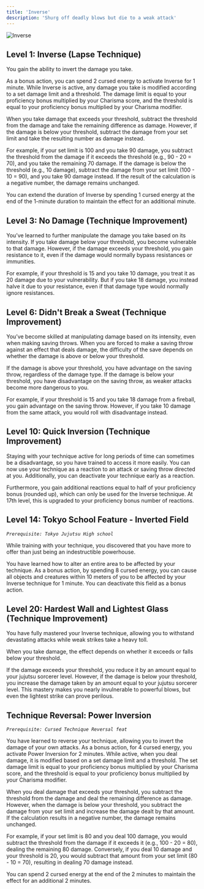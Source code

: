 ```yaml
---
title: 'Inverse'
description: 'Shurg off deadly blows but die to a weak attack'
---
```


<img
  src="/images/cursed-techniques/inverse.png"
  alt="Inverse"
/>

## Level 1: Inverse (Lapse Technique)
You gain the ability to invert the damage you take. 

As a bonus action, you can spend 2 cursed energy to activate Inverse for 1 minute. While Inverse is active, any damage you take is modified according to a set damage limit and a threshold. The damage limit is equal to your proficiency bonus multiplied by your Charisma score, and the threshold is equal to your proficiency bonus multiplied by your Charisma modifier.

When you take damage that exceeds your threshold, subtract the threshold from the damage and take the remaining difference as damage. However, if the damage is below your threshold, subtract the damage from your set limit and take the resulting number as damage instead.

For example, if your set limit is 100 and you take 90 damage, you subtract the threshold from the damage if it exceeds the threshold (e.g., 90 - 20 = 70), and you take the remaining 70 damage. If the damage is below the threshold (e.g., 10 damage), subtract the damage from your set limit (100 - 10 = 90), and you take 90 damage instead. If the result of the calculation is a negative number, the damage remains unchanged.

You can extend the duration of Inverse by spending 1 cursed energy at the end of the 1-minute duration to maintain the effect for an additional minute.

## Level 3: No Damage (Technique Improvement)
You’ve learned to further manipulate the damage you take based on its intensity. If you take damage below your threshold, you become vulnerable to that damage. However, if the damage exceeds your threshold, you gain resistance to it, even if the damage would normally bypass resistances or immunities.

For example, if your threshold is 15 and you take 10 damage, you treat it as 20 damage due to your vulnerability. But if you take 18 damage, you instead halve it due to your resistance, even if that damage type would normally ignore resistances.

## Level 6: Didn't Break a Sweat (Technique Improvement)
You’ve become skilled at manipulating damage based on its intensity, even when making saving throws. When you are forced to make a saving throw against an effect that deals damage, the difficulty of the save depends on whether the damage is above or below your threshold.

If the damage is above your threshold, you have advantage on the saving throw, regardless of the damage type. If the damage is below your threshold, you have disadvantage on the saving throw, as weaker attacks become more dangerous to you.

For example, if your threshold is 15 and you take 18 damage from a fireball, you gain advantage on the saving throw. However, if you take 10 damage from the same attack, you would roll with disadvantage instead.

## Level 10: Quick Inversion (Technique Improvement)
Staying with your technique active for long periods of time can sometimes be a disadvantage, so you have trained to access it more easily. You can now use your technique as a reaction to an attack or saving throw directed at you. Additionally, you can deactivate your technique early as a reaction.

Furthermore, you gain additional reactions equal to half of your proficiency bonus (rounded up), which can only be used for the Inverse technique. At 17th level, this is upgraded to your proficiency bonus number of reactions.

## Level 14: Tokyo School Feature - Inverted Field
*`Prerequisite: Tokyo Jujutsu High school`*

While training with your technique, you discovered that you have more to offer than just being an indestructible powerhouse. 

You have learned how to alter an entire area to be affected by your technique. As a bonus action, by spending 8 cursed energy, you can cause all objects and creatures within 10 meters of you to be affected by your Inverse technique for 1 minute. You can deactivate this field as a bonus action.

## Level 20: Hardest Wall and Lightest Glass (Technique Improvement)
You have fully mastered your Inverse technique, allowing you to withstand devastating attacks while weak strikes take a heavy toll. 

When you take damage, the effect depends on whether it exceeds or falls below your threshold.

If the damage exceeds your threshold, you reduce it by an amount equal to your jujutsu sorcerer level. However, if the damage is below your threshold, you increase the damage taken by an amount equal to your jujutsu sorcerer level. This mastery makes you nearly invulnerable to powerful blows, but even the lightest strike can prove perilous.

## Technique Reversal: Power Inversion
*`Prerequisite: Cursed Technique Reversal feat`*

You have learned to reverse your technique, allowing you to invert the damage of your own attacks. As a bonus action, for 4 cursed energy, you activate Power Inversion for 2 minutes. While active, when you deal damage, it is modified based on a set damage limit and a threshold. The set damage limit is equal to your proficiency bonus multiplied by your Charisma score, and the threshold is equal to your proficiency bonus multiplied by your Charisma modifier.

When you deal damage that exceeds your threshold, you subtract the threshold from the damage and deal the remaining difference as damage. However, when the damage is below your threshold, you subtract the damage from your set limit and increase the damage dealt by that amount. If the calculation results in a negative number, the damage remains unchanged.

For example, if your set limit is 80 and you deal 100 damage, you would subtract the threshold from the damage if it exceeds it (e.g., 100 - 20 = 80), dealing the remaining 80 damage. Conversely, if you deal 10 damage and your threshold is 20, you would subtract that amount from your set limit (80 - 10 = 70), resulting in dealing 70 damage instead.

You can spend 2 cursed energy at the end of the 2 minutes to maintain the effect for an additional 2 minutes.